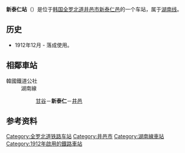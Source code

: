 {{朝鮮半島車站資訊
|公司色 = #0066b3
|文字色 = 
|站名 = 新泰仁站<br />{{lang|en|Sintaein}}
|圖片 =Korail Honam Line Sintaein Station.jpg
|pxl = 
|圖片說明 =车站站舍
|所屬路線 = [[湖南线|湖南线]]
|車站編號 = 
|前一站 = [[甘谷站_(全罗北道)|甘谷]]
|前一站距離 = 5.5
|後一站距離 = 5.6
|後一站 = [[井邑站|井邑]]
|距離 = 117.9
|起點站 = [[大田操车场|大田操车场]]
|諺文 = 신태인역
|朝鮮漢字 = 新泰仁驛
|文觀部式 =Sintaein-yeok 
|馬-賴式 =Sint'aein-yŏk
|副站名 = 
|停站路線數 = 
|所屬公司 = [[韩国铁道公社|韩国铁道公社]]
|所在地 =[[全罗北道|全罗北道]][[井邑市|井邑市]][[新泰仁邑|新泰仁邑]]
|車站構造 = 地面车站
|月台配置 = 
|啟用年月日 =1912年12月
|廢站年月日 = 
|上下車人次 =
|統計年度 =
|轉車 = 
|備註 = 
|全寬備註 = 
}}

'''新泰仁站'''（{{kor|諺=신태인역|漢=新泰仁驛|羅=Sintaein yeok|f=y}}）是位于[[韩国|韩国]][[全罗北道|全罗北道]][[井邑市|井邑市]][[新泰仁邑|新泰仁邑]]的一个车站，属于[[湖南线|湖南线]]。

== 历史 ==
*1912年12月 - 落成使用。

== 相鄰車站 ==
;韓國鐵道公社
:湖南線
::[[甘谷站_(全羅北道)|甘谷]]－'''新泰仁'''－[[井邑站|井邑]]

== 参考资料 ==
{{reflist}}

{{湖南线}}
{{ITX}}
{{无穷花号}}

[[Category:全罗北道铁路车站|Category:全罗北道铁路车站]]
[[Category:井邑市|Category:井邑市]]
[[Category:湖南線車站|Category:湖南線車站]]
[[Category:1912年啟用的鐵路車站|Category:1912年啟用的鐵路車站]]
